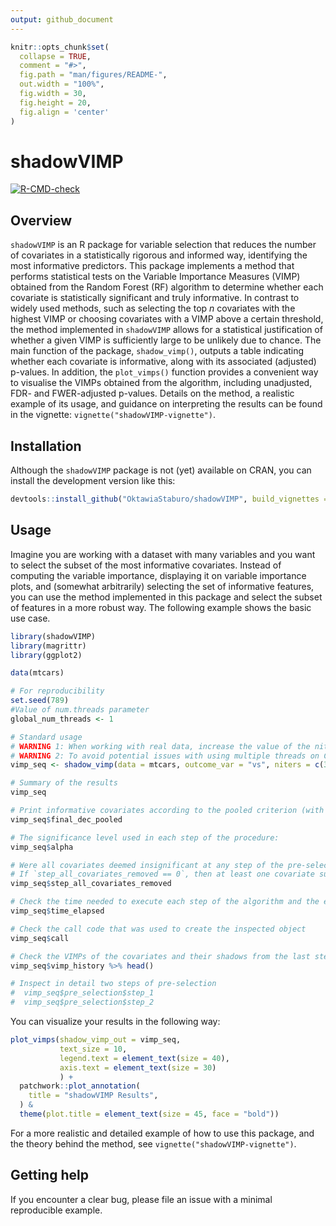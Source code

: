 ```yaml
---
output: github_document
---
```


<!-- README.md is generated from README.Rmd. Please edit that file -->

```r
knitr::opts_chunk$set(
  collapse = TRUE,
  comment = "#>",
  fig.path = "man/figures/README-",
  out.width = "100%",
  fig.width = 30,
  fig.height = 20,
  fig.align = 'center'
)
```

# shadowVIMP

<!-- badges: start -->
[![R-CMD-check](https://github.com/OktawiaStaburo/shadowVIMP/actions/workflows/R-CMD-check.yaml/badge.svg)](https://github.com/OktawiaStaburo/shadowVIMP/actions/workflows/R-CMD-check.yaml)
<!-- badges: end -->

<!-- keep`README.md` up-to-date -> use`devtools::build_readme()`-->

## Overview

`shadowVIMP` is an R package for variable selection that reduces the number of covariates in a statistically rigorous and informed way, identifying the most informative predictors. This package implements a method that performs statistical tests on the Variable Importance Measures (VIMP) obtained from the Random Forest (RF) algorithm to determine whether each covariate is statistically significant and truly informative. In contrast to widely used methods, such as selecting the top *n* covariates with the highest VIMP or choosing covariates with a VIMP above a certain threshold, the method implemented in `shadowVIMP` allows for a statistical justification of whether a given VIMP is sufficiently large to be unlikely due to chance. The main function of the package, `shadow_vimp()`, outputs a table indicating whether each covariate is informative, along with its associated (adjusted) p-values. In addition, the `plot_vimps()` function provides a convenient way to visualise the VIMPs obtained from the algorithm, including unadjusted, FDR- and FWER-adjusted p-values. Details on the method, a realistic example of its usage, and guidance on interpreting the results can be found in the vignette: `vignette("shadowVIMP-vignette")`.


## Installation

Although the `shadowVIMP` package is not (yet) available on CRAN, you can install the development version like this:

``` r
devtools::install_github("OktawiaStaburo/shadowVIMP", build_vignettes = TRUE)
```


## Usage

Imagine you are working with a dataset with many variables and you want to select the subset of the most informative covariates. Instead of computing the variable importance, displaying it on variable importance plots, and (somewhat arbitrarily) selecting the set of informative features, you can use the method implemented in this package and select the subset of features in a more robust way. The following example shows the basic use case.

```r
library(shadowVIMP)
library(magrittr)
library(ggplot2)

data(mtcars)

# For reproducibility
set.seed(789)
#Value of num.threads parameter
global_num_threads <- 1

# Standard usage 
# WARNING 1: When working with real data, increase the value of the niters parameter or leave it at the default value.
# WARNING 2: To avoid potential issues with using multiple threads on CRAN, we set num.threads to 1, by default it is set to half of the available threads, which speeds up computation.
vimp_seq <- shadow_vimp(data = mtcars, outcome_var = "vs", niters = c(30, 100, 150), num.threads = global_num_threads)

# Summary of the results
vimp_seq

# Print informative covariates according to the pooled criterion (with and without p-value correction)
vimp_seq$final_dec_pooled

# The significance level used in each step of the procedure:
vimp_seq$alpha

# Were all covariates deemed insignificant at any step of the pre-selection? If so, which step?
# If `step_all_covariates_removed == 0`, then at least one covariate survived the pre-selection
vimp_seq$step_all_covariates_removed

# Check the time needed to execute each step of the algorithm and the entire procedure
vimp_seq$time_elapsed

# Check the call code that was used to create the inspected object
vimp_seq$call

# Check the VIMPs of the covariates and their shadows from the last step of the procedure
vimp_seq$vimp_history %>% head()

# Inspect in detail two steps of pre-selection
#  vimp_seq$pre_selection$step_1
#  vimp_seq$pre_selection$step_2
```

You can visualize your results in the following way:

```r
plot_vimps(shadow_vimp_out = vimp_seq, 
           text_size = 10, 
           legend.text = element_text(size = 40),
           axis.text = element_text(size = 30)
           ) +
  patchwork::plot_annotation(
    title = "shadowVIMP Results",
  ) &
  theme(plot.title = element_text(size = 45, face = "bold"))
```

For a more realistic and detailed example of how to use this package, and the theory behind the method, see `vignette("shadowVIMP-vignette")`.

## Getting help

If you encounter a clear bug, please file an issue with a minimal reproducible example.

